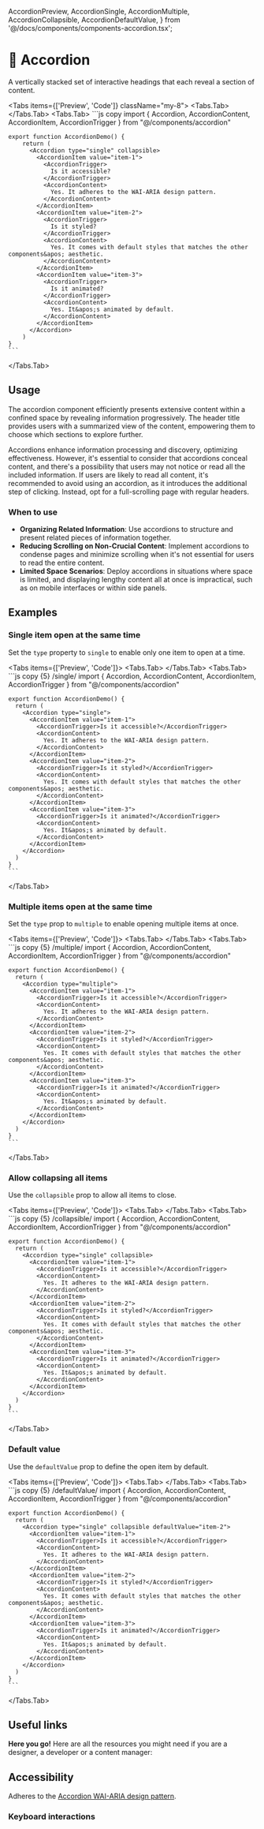   AccordionPreview,
  AccordionSingle,
  AccordionMultiple,
  AccordionCollapsible,
  AccordionDefaultValue,
} from '@/docs/components/components-accordion.tsx';

# 💠 Accordion

A vertically stacked set of interactive headings that each reveal a section of content.

<Tabs items={['Preview', 'Code']} className="my-8">
  <Tabs.Tab>
    <AccordionPreview />
  </Tabs.Tab>
  <Tabs.Tab>
    ```js copy 
    import { Accordion, AccordionContent, AccordionItem, AccordionTrigger } from "@/components/accordion"
  
    export function AccordionDemo() {
        return (
          <Accordion type="single" collapsible>
            <AccordionItem value="item-1">
              <AccordionTrigger>
                Is it accessible?
              </AccordionTrigger>
              <AccordionContent>
                Yes. It adheres to the WAI-ARIA design pattern.
              </AccordionContent>
            </AccordionItem>
            <AccordionItem value="item-2">
              <AccordionTrigger>
                Is it styled?
              </AccordionTrigger>
              <AccordionContent>
                Yes. It comes with default styles that matches the other components&apos; aesthetic.
              </AccordionContent>
            </AccordionItem>
            <AccordionItem value="item-3">
              <AccordionTrigger>
                Is it animated?
              </AccordionTrigger>
              <AccordionContent>
                Yes. It&apos;s animated by default.
              </AccordionContent>
            </AccordionItem>
          </Accordion>
        )
    }
    ```
  </Tabs.Tab>
</Tabs>

## Usage

The accordion component efficiently presents extensive content within a confined space by revealing information progressively. The header title provides users with a summarized view of the content, empowering them to choose which sections to explore further.

Accordions enhance information processing and discovery, optimizing effectiveness. However, it's essential to consider that accordions conceal content, and there's a possibility that users may not notice or read all the included information. If users are likely to read all content, it's recommended to avoid using an accordion, as it introduces the additional step of clicking. Instead, opt for a full-scrolling page with regular headers.

### When to use

- **Organizing Related Information**: Use accordions to structure and present related pieces of information together.
- **Reducing Scrolling on Non-Crucial Content**: Implement accordions to condense pages and minimize scrolling when it's not essential for users to read the entire content.
- **Limited Space Scenarios**: Deploy accordions in situations where space is limited, and displaying lengthy content all at once is impractical, such as on mobile interfaces or within side panels.

## Examples

### Single item open at the same time

Set the `type` property to `single` to enable only one item to open at a time.

<Tabs items={['Preview', 'Code']}>
  <Tabs.Tab>
    <AccordionSingle />
  </Tabs.Tab>
  <Tabs.Tab>
    ```js copy {5} /single/
    import { Accordion, AccordionContent, AccordionItem, AccordionTrigger } from "@/components/accordion"
 
    export function AccordionDemo() {
      return (
        <Accordion type="single">
          <AccordionItem value="item-1">
            <AccordionTrigger>Is it accessible?</AccordionTrigger>
            <AccordionContent>
              Yes. It adheres to the WAI-ARIA design pattern.
            </AccordionContent>
          </AccordionItem>
          <AccordionItem value="item-2">
            <AccordionTrigger>Is it styled?</AccordionTrigger>
            <AccordionContent>
              Yes. It comes with default styles that matches the other components&apos; aesthetic.
            </AccordionContent>
          </AccordionItem>
          <AccordionItem value="item-3">
            <AccordionTrigger>Is it animated?</AccordionTrigger>
            <AccordionContent>
              Yes. It&apos;s animated by default.
            </AccordionContent>
          </AccordionItem>
        </Accordion>
      )
    }
    ```
  </Tabs.Tab>
</Tabs>

### Multiple items open at the same time

Set the `type` prop to `multiple` to enable opening multiple items at once.

<Tabs items={['Preview', 'Code']}>
  <Tabs.Tab>
    <AccordionMultiple />
  </Tabs.Tab>
  <Tabs.Tab>
    ```js copy {5} /multiple/
    import { Accordion, AccordionContent, AccordionItem, AccordionTrigger } from "@/components/accordion"
 
    export function AccordionDemo() {
      return (
        <Accordion type="multiple">
          <AccordionItem value="item-1">
            <AccordionTrigger>Is it accessible?</AccordionTrigger>
            <AccordionContent>
              Yes. It adheres to the WAI-ARIA design pattern.
            </AccordionContent>
          </AccordionItem>
          <AccordionItem value="item-2">
            <AccordionTrigger>Is it styled?</AccordionTrigger>
            <AccordionContent>
              Yes. It comes with default styles that matches the other components&apos; aesthetic.
            </AccordionContent>
          </AccordionItem>
          <AccordionItem value="item-3">
            <AccordionTrigger>Is it animated?</AccordionTrigger>
            <AccordionContent>
              Yes. It&apos;s animated by default.
            </AccordionContent>
          </AccordionItem>
        </Accordion>
      )
    }
    ```
  </Tabs.Tab>
</Tabs>

### Allow collapsing all items

Use the `collapsible` prop to allow all items to close.

<Tabs items={['Preview', 'Code']}>
  <Tabs.Tab>
    <AccordionCollapsible />
  </Tabs.Tab>
  <Tabs.Tab>
    ```js copy {5} /collapsible/
    import { Accordion, AccordionContent, AccordionItem, AccordionTrigger } from "@/components/accordion"
 
    export function AccordionDemo() {
      return (
        <Accordion type="single" collapsible>
          <AccordionItem value="item-1">
            <AccordionTrigger>Is it accessible?</AccordionTrigger>
            <AccordionContent>
              Yes. It adheres to the WAI-ARIA design pattern.
            </AccordionContent>
          </AccordionItem>
          <AccordionItem value="item-2">
            <AccordionTrigger>Is it styled?</AccordionTrigger>
            <AccordionContent>
              Yes. It comes with default styles that matches the other components&apos; aesthetic.
            </AccordionContent>
          </AccordionItem>
          <AccordionItem value="item-3">
            <AccordionTrigger>Is it animated?</AccordionTrigger>
            <AccordionContent>
              Yes. It&apos;s animated by default.
            </AccordionContent>
          </AccordionItem>
        </Accordion>
      )
    }
    ```
  </Tabs.Tab>
</Tabs>

### Default value

Use the `defaultValue` prop to define the open item by default.

<Tabs items={['Preview', 'Code']}>
  <Tabs.Tab>
    <AccordionDefaultValue />
  </Tabs.Tab>
  <Tabs.Tab>
    ```js copy {5} /defaultValue/
    import { Accordion, AccordionContent, AccordionItem, AccordionTrigger } from "@/components/accordion"
 
    export function AccordionDemo() {
      return (
        <Accordion type="single" collapsible defaultValue="item-2">
          <AccordionItem value="item-1">
            <AccordionTrigger>Is it accessible?</AccordionTrigger>
            <AccordionContent>
              Yes. It adheres to the WAI-ARIA design pattern.
            </AccordionContent>
          </AccordionItem>
          <AccordionItem value="item-2">
            <AccordionTrigger>Is it styled?</AccordionTrigger>
            <AccordionContent>
              Yes. It comes with default styles that matches the other components&apos; aesthetic.
            </AccordionContent>
          </AccordionItem>
          <AccordionItem value="item-3">
            <AccordionTrigger>Is it animated?</AccordionTrigger>
            <AccordionContent>
              Yes. It&apos;s animated by default.
            </AccordionContent>
          </AccordionItem>
        </Accordion>
      )
    }
    ```
  </Tabs.Tab>
</Tabs>

## Useful links

**Here you go!** Here are all the resources you might need if you are a designer, a developer or a content manager:

<Cards className='mt-8'>
  <Card
    title="🤖 Storybook"
    href="https://main--653e613f4feb85c1b6467ba7.chromatic.com/?path=/docs/components-accordion--documentation"
  />
  <Card
    title="🪄 Figma"
    href="https://www.figma.com/file/acdO58jx9zgGfkKu6htrx2/%F0%9F%94%B5-Fusillo-Design-System?type=design&node-id=233%3A748&mode=design&t=MpDMELWReoDbdLIS-1"
  />
</Cards>

## Accessibility

Adheres to the [Accordion WAI-ARIA design pattern](https://www.w3.org/WAI/ARIA/apg/#accordion).

### Keyboard interactions

<AccessibilityTable rows={accordionAccessibilityData} />



